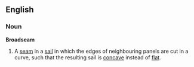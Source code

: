 ==English==
===Noun===
'''Broadseam'''
#A [[seam]] in a [[sail]] in which the edges of neighbouring panels are cut in a curve, such that the resulting sail is [[concave]] instead of [[flat]].